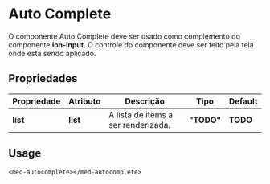 
<Meta title="Components/Core/Auto Complete/Usage" />

# Auto Complete

O componente Auto Complete deve ser usado como complemento do componente **ion-input**. O controle do componente deve ser feito pela tela onde esta sendo aplicado.

## Propriedades

| Propriedade  | Atributo | Descrição                            | Tipo       | Default  |
| ------------ | -------- | ------------------------------------ | ---------- | -------- |
| **list**     | **list** | A lista de items a ser renderizada.  | **"TODO"** | **TODO** |

## Usage

```
<med-autocomplete></med-autocomplete>
```
